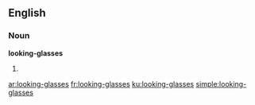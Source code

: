 ==English==

===Noun===
'''looking-glasses'''

# {{plural of|looking-glass}}

[[ar:looking-glasses]]
[[fr:looking-glasses]]
[[ku:looking-glasses]]
[[simple:looking-glasses]]